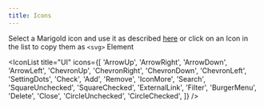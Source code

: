 ```yaml
---
title: Icons
---
```


Select a Marigold icon and use it as described [here](../../components/icon)
or click on an Icon in the list to copy them as `<svg>` Element

<IconList
  title="UI"
  icons={[
    'ArrowUp',
    'ArrowRight',
    'ArrowDown',
    'ArrowLeft',
    'ChevronUp',
    'ChevronRight',
    'ChevronDown',
    'ChevronLeft',
    'SettingDots',
    'Check',
    'Add',
    'Remove',
    'IconMore',
    'Search',
    'SquareUnchecked',
    'SquareChecked',
    'ExternalLink',
    'Filter',
    'BurgerMenu',
    'Delete',
    'Close',
    'CircleUnchecked',
    'CircleChecked',
  ]}
/>
